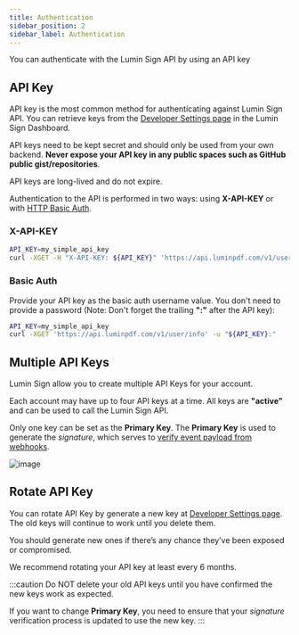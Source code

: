 ```yaml
---
title: Authentication
sidebar_position: 2
sidebar_label: Authentication
---
```


You can authenticate with the Lumin Sign API by using an API key
## API Key
API key is the most common method for authenticating against Lumin Sign API. You can retrieve keys from the [Developer Settings page](https://sign.luminpdf.com/developer/configuration) in the Lumin Sign Dashboard.

API keys need to be kept secret and should only be used from your own backend. **Never expose your API key in any public spaces such as GitHub public gist/repositories**.

API keys are long-lived and do not expire.

Authentication to the API is performed in two ways: using **X-API-KEY** or with [HTTP Basic Auth](https://en.wikipedia.org/wiki/Basic_access_authentication).

### X-API-KEY
```bash
API_KEY=my_simple_api_key
curl -XGET -H "X-API-KEY: ${API_KEY}" 'https://api.luminpdf.com/v1/user/info'
```
### Basic Auth
Provide your API key as the basic auth username value. You don't need to provide a password (Note: Don't forget the trailing **":"** after the API key):
```bash
API_KEY=my_simple_api_key
curl -XGET 'https://api.luminpdf.com/v1/user/info' -u "${API_KEY}:"
```

## Multiple API Keys
Lumin Sign allow you to create multiple API Keys for your account.

Each account may have up to four API keys at a time. All keys are **"active"** and can be used to call the Lumin Sign API.

Only one key can be set as the **Primary Key**. The **Primary Key** is used to generate the *signature*, which serves to [verify event payload from webhooks](/docs/api/events/#signature-verification).

![image](img/apikey-dashboard.png)

## Rotate API Key

You can rotate API Key by generate a new key at [Developer Settings page](https://sign.luminpdf.com/developer/configuration). The old keys will continue to work until you delete them.

You should generate new ones if there’s any chance they’ve been exposed or compromised.

We recommend rotating your API key at least every 6 months.

:::caution
Do NOT delete your old API keys until you have confirmed the new keys work as expected.

If you want to change **Primary Key**, you need to ensure that your *signature* verification process is updated to use the new key.
:::

